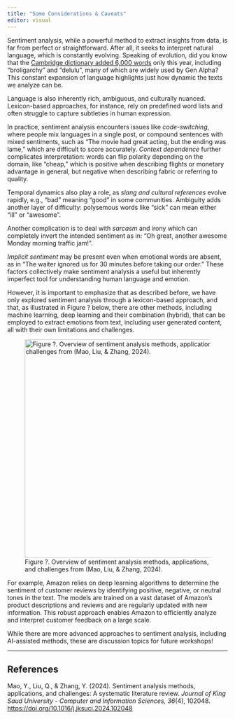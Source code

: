 ```yaml
---
title: "Some Considerations & Caveats"
editor: visual
---
```


Sentiment analysis, while a powerful method to extract insights from data, is far from perfect or straightforward. After all, it seeks to interpret natural language, which is constantly evolving. Speaking of evolution, did you know that the [Cambridge dictionary added 6,000 words](https://www.npr.org/2025/08/19/nx-s1-5506163/cambridge-dictionary-adds-more-than-6-000-words-including-skibidi-and-delulu) only this year, including "broligarchy" and "delulu", many of which are widely used by Gen Alpha? This constant expansion of language highlights just how dynamic the texts we analyze can be.

Language is also inherently rich, ambiguous, and culturally nuanced. Lexicon-based approaches, for instance, rely on predefined word lists and often struggle to capture subtleties in human expression.

In practice, sentiment analysis encounters issues like *code-switching*, where people mix languages in a single post, or compound sentences with mixed sentiments, such as “The movie had great acting, but the ending was lame,” which are difficult to score accurately. *Context dependence* further complicates interpretation: words can flip polarity depending on the domain, like “cheap,” which is positive when describing flights or monetary advantage in general, but negative when describing fabric or referring to quality.

Temporal dynamics also play a role, as *slang and cultural references* evolve rapidly, e.g., “bad” meaning “good” in some communities. Ambiguity adds another layer of difficulty: polysemous words like “sick” can mean either “ill” or “awesome”.

Another complication is to deal with *sarcasm* and irony which can completely invert the intended sentiment as in: “Oh great, another awesome Monday morning traffic jam!".

*Implicit sentiment* may be present even when emotional words are absent, as in “The waiter ignored us for 30 minutes before taking our order.” These factors collectively make sentiment analysis a useful but inherently imperfect tool for understanding human language and emotion.

However, it is important to emphasize that as described before, we have only explored sentiment analysis through a lexicon-based approach, and that, as illustrated in Figure ? below, there are other methods, including machine learning, deep learning and their combination (hybrid), that can be employed to extract emotions from text, including user generated content, all with their own limitations and challenges.

![Figure ?. Overview of sentiment analysis methods, applications, and challenges from (Mao, Liu, & Zhang, 2024).](images/wheel_NLP.jpg){fig-align="center" width="500"}

For example, Amazon relies on deep learning algorithms to determine the sentiment of customer reviews by identifying positive, negative, or neutral tones in the text. The models are trained on a vast dataset of Amazon’s product descriptions and reviews and are regularly updated with new information. This robust approach enables Amazon to efficiently analyze and interpret customer feedback on a large scale.

While there are more advanced approaches to sentiment analysis, including AI-assisted methods, these are discussion topics for future workshops!

------------------------------------------------------------------------

## References

Mao, Y., Liu, Q., & Zhang, Y. (2024). Sentiment analysis methods, applications, and challenges: A systematic literature review. *Journal of King Saud University - Computer and Information Sciences, 36*(4), 102048. <https://doi.org/10.1016/j.jksuci.2024.102048>
